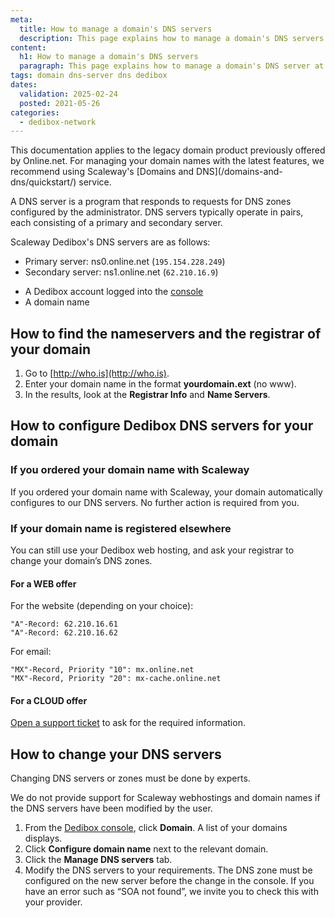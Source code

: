 ```yaml
---
meta:
  title: How to manage a domain's DNS servers
  description: This page explains how to manage a domain's DNS servers at Scaleway Dedibox
content:
  h1: How to manage a domain's DNS servers
  paragraph: This page explains how to manage a domain's DNS server at Scaleway Dedibox
tags: domain dns-server dns dedibox
dates:
  validation: 2025-02-24
  posted: 2021-05-26
categories:
  - dedibox-network
---
```




<Message type="important">
  This documentation applies to the legacy domain product previously offered by Online.net. For managing your domain names with the latest features, we recommend using Scaleway's [Domains and DNS](/domains-and-dns/quickstart/) service.
</Message>

A DNS server is a program that responds to requests for DNS zones configured by the administrator. DNS servers typically operate in pairs, each consisting of a primary and secondary server.

Scaleway Dedibox's DNS servers are as follows:

  * Primary server:     ns0.online.net   (`195.154.228.249`)
  * Secondary server:   ns1.online.net   (`62.210.16.9`)

<Requirements />

- A Dedibox account logged into the [console](https://console.online.net)
- A domain name

## How to find the nameservers and the registrar of your domain

1. Go to [http://who.is](http://who.is).
2. Enter your domain name in the format **yourdomain.ext** (no www).
3. In the results, look at the **Registrar Info** and **Name Servers**.

## How to configure Dedibox DNS servers for your domain

### If you ordered your domain name with Scaleway

If you ordered your domain name with Scaleway, your domain automatically configures to our DNS servers. No further action is required from you.

### If your domain name is registered elsewhere

You can still use your Dedibox web hosting, and ask your registrar to change your domain’s DNS zones.

#### For a WEB offer

For the website (depending on your choice):
```
"A"-Record: 62.210.16.61
"A"-Record: 62.210.16.62
```

For email:
```
"MX"-Record, Priority "10": mx.online.net
"MX"-Record, Priority "20": mx-cache.online.net
```

#### For a CLOUD offer

[Open a support ticket](https://console.online.net/en/assistance/ticket) to ask for the required information.

## How to change your DNS servers

<Message type="important">
  Changing DNS servers or zones must be done by experts.

  We do not provide support for Scaleway webhostings and domain names if the DNS servers have been modified by the user.
</Message>

1. From the [Dedibox console](https://console.online.net), click **Domain**. A list of your domains displays.
2. Click **Configure domain name** next to the relevant domain.
    <Lightbox image={image} />
3. Click the **Manage DNS servers** tab.
    <Lightbox image={image2} />
4. Modify the DNS servers to your requirements.
    <Message type="important">
      The DNS zone must be configured on the new server before the change in the console.
      If you have an error such as “SOA not found”, we invite you to check this with your provider. 
    </Message>


